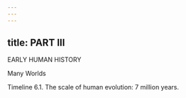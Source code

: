 ```yaml
---
---
---
```

title: PART III
---












EARLY HUMAN HISTORY


Many Worlds











Timeline 6.1. The scale of human evolution: 7 million years.